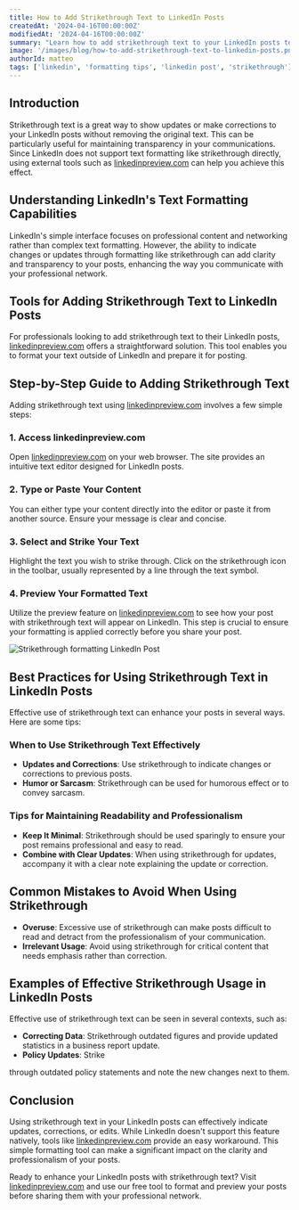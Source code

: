 ```yaml
---
title: How to Add Strikethrough Text to LinkedIn Posts
createdAt: '2024-04-16T00:00:00Z'
modifiedAt: '2024-04-16T00:00:00Z'
summary: "Learn how to add strikethrough text to your LinkedIn posts to indicate updates or show revisions clearly. Discover simple tools and methods to enhance your posts for better professional communication."
image: '/images/blog/how-to-add-strikethrough-text-to-linkedin-posts.png'
authorId: matteo
tags: ['linkedin', 'formatting tips', 'linkedin post', 'strikethrough']
---
```


## Introduction
Strikethrough text is a great way to show updates or make corrections to your LinkedIn posts without removing the original text. This can be particularly useful for maintaining transparency in your communications. Since LinkedIn does not support text formatting like strikethrough directly, using external tools such as [linkedinpreview.com](https://linkedinpreview.com/#tool) can help you achieve this effect.

<CtaCard
    title='Add Strikethrough Text to LinkedIn Posts with our Free Tool!'
    description='Easily add strikethrough to your LinkedIn posts, and preview how they look on desktop and mobile.'
    primaryButtonText='Use Our Free Tool'
    primaryButtonUrl='/#tool'
    pattern='circles'
    align='center'
/>

## Understanding LinkedIn's Text Formatting Capabilities
LinkedIn's simple interface focuses on professional content and networking rather than complex text formatting. However, the ability to indicate changes or updates through formatting like strikethrough can add clarity and transparency to your posts, enhancing the way you communicate with your professional network.

## Tools for Adding Strikethrough Text to LinkedIn Posts
For professionals looking to add strikethrough text to their LinkedIn posts, [linkedinpreview.com](https://linkedinpreview.com/#tool) offers a straightforward solution. This tool enables you to format your text outside of LinkedIn and prepare it for posting.

## Step-by-Step Guide to Adding Strikethrough Text
Adding strikethrough text using [linkedinpreview.com](https://linkedinpreview.com/#tool) involves a few simple steps:

### 1. Access linkedinpreview.com
Open [linkedinpreview.com](http://linkedinpreview.com/#tool) on your web browser. The site provides an intuitive text editor designed for LinkedIn posts.

### 2. Type or Paste Your Content
You can either type your content directly into the editor or paste it from another source. Ensure your message is clear and concise.

### 3. Select and Strike Your Text
Highlight the text you wish to strike through. Click on the strikethrough icon in the toolbar, usually represented by a line through the text symbol.

### 4. Preview Your Formatted Text
Utilize the preview feature on [linkedinpreview.com](https://linkedinpreview.com/#tool) to see how your post with strikethrough text will appear on LinkedIn. This step is crucial to ensure your formatting is applied correctly before you share your post.

<Image src='/images/blog/strikethrough-example.png' alt='Strikethrough formatting LinkedIn Post' width={1500} height={500} />

## Best Practices for Using Strikethrough Text in LinkedIn Posts
Effective use of strikethrough text can enhance your posts in several ways. Here are some tips:

### When to Use Strikethrough Text Effectively
- **Updates and Corrections**: Use strikethrough to indicate changes or corrections to previous posts.
- **Humor or Sarcasm**: Strikethrough can be used for humorous effect or to convey sarcasm.

<CtaCard
    title='Add Strikethrough Text to LinkedIn Posts with our Free Tool!'
    description='Show updates or edits in your LinkedIn posts clearly with strikethrough text. Check out how they look on desktop and mobile before posting.'
    primaryButtonText='Use Our Free Tool'
    primaryButtonUrl='/#tool'
    pattern='circles'
    align='center'
/>

### Tips for Maintaining Readability and Professionalism
- **Keep It Minimal**: Strikethrough should be used sparingly to ensure your post remains professional and easy to read.
- **Combine with Clear Updates**: When using strikethrough for updates, accompany it with a clear note explaining the update or correction.

## Common Mistakes to Avoid When Using Strikethrough
- **Overuse**: Excessive use of strikethrough can make posts difficult to read and detract from the professionalism of your communication.
- **Irrelevant Usage**: Avoid using strikethrough for critical content that needs emphasis rather than correction.

## Examples of Effective Strikethrough Usage in LinkedIn Posts
Effective use of strikethrough text can be seen in several contexts, such as:
- **Correcting Data**: Strikethrough outdated figures and provide updated statistics in a business report update.
- **Policy Updates**: Strike

 through outdated policy statements and note the new changes next to them.

## Conclusion
Using strikethrough text in your LinkedIn posts can effectively indicate updates, corrections, or edits. While LinkedIn doesn't support this feature natively, tools like [linkedinpreview.com](https://linkedinpreview.com/#tool) provide an easy workaround. This simple formatting tool can make a significant impact on the clarity and professionalism of your posts.

Ready to enhance your LinkedIn posts with strikethrough text? Visit [linkedinpreview.com](https://linkedinpreview.com/#tool) and use our free tool to format and preview your posts before sharing them with your professional network.

<CtaCard
    title='Preview and Format your LinkedIn Posts with our Free Tool!'
    description='Use strikethrough text and other formatting options to refine your LinkedIn posts. Preview them on desktop and mobile with our free tool.'
    primaryButtonText='Use Our Free Tool'
    primaryButtonUrl='/#tool'
    pattern='circles'
    align='center'
/>